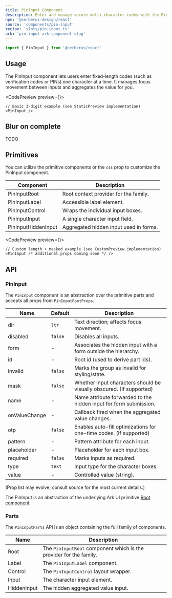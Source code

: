 ```yaml
---
title: PinInput Component
description: Enter and manage secure multi-character codes with the PinInput component.
npm: '@cerberus-design/react'
source: 'components/pin-input'
recipe: 'slots/pin-input.ts'
ark: 'pin-input-ark-component-slug'
---
```



```ts
import { PinInput } from '@cerberus/react'
```

## Usage

The PinInput component lets users enter fixed-length codes (such as verification codes or PINs) one character at a time. It manages focus movement between inputs and aggregates the value for you.

<CodePreview preview={<StaticPreview />}>

```tsx
// Basic 3-digit example (see StaticPreview implementation)
<PinInput />
```

</CodePreview>

## Blur on complete

TODO

## Primitives

You can utilize the primitive components or the `css` prop to customize the PinInput component.

| Component              | Description                                      |
| ---------------------- | ------------------------------------------------ |
| PinInputRoot           | Root context provider for the family.            |
| PinInputLabel          | Accessible label element.                        |
| PinInputControl        | Wraps the individual input boxes.                |
| PinInputInput          | A single character input field.                  |
| PinInputHiddenInput    | Aggregated hidden input used in forms.           |

<CodePreview preview={<CustomPreview />}>

```tsx
// Custom length + masked example (see CustomPreview implementation)
<PinInput /* additional props coming soon */ />
```

</CodePreview>

## API

### PinInput

The `PinInput` component is an abstraction over the primitive parts and accepts all props from `PinInputRootProps`.

| Name | Default | Description |
| ---- | ------- | ----------- |
| dir | `ltr` | Text direction; affects focus movement. |
| disabled | `false` | Disables all inputs. |
| form | - | Associates the hidden input with a form outside the hierarchy. |
| id | - | Root id (used to derive part ids). |
| invalid | `false` | Marks the group as invalid for styling/state. |
| mask | `false` | Whether input characters should be visually obscured. (If supported) |
| name | - | Name attribute forwarded to the hidden input for form submission. |
| onValueChange | - | Callback fired when the aggregated value changes. |
| otp | `false` | Enables auto-fill optimizations for one-time codes. (If supported) |
| pattern | - | Pattern attribute for each input. |
| placeholder | - | Placeholder for each input box. |
| required | `false` | Marks inputs as required. |
| type | `text` | Input type for the character boxes. |
| value | - | Controlled value (string). |

(Prop list may evolve; consult source for the most current details.)

The PinInput is an abstraction of the underlying Ark UI primitive [Root component](https://ark-ui.com/react/docs/components/pin-input).

### Parts

The `PinInputParts` API is an object containing the full family of components.

<NoteAdmonition description="It is best to only use the PinInputParts if you are building a custom solution. Importing object-based components can increase bundle size because every part is included." />

| Name | Description |
| ---- | ----------- |
| Root | The `PinInputRoot` component which is the provider for the family. |
| Label | The `PinInputLabel` component. |
| Control | The `PinInputControl` layout wrapper. |
| Input | The character input element. |
| HiddenInput | The hidden aggregated value input. |
